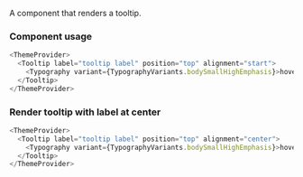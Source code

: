 
A component that renders a tooltip.

### Component usage

```js
<ThemeProvider>
  <Tooltip label="tooltip label" position="top" alignment="start">
    <Typography variant={TypographyVariants.bodySmallHighEmphasis}>hover to see tooltip</Typography>
  </Tooltip>
</ThemeProvider>
```

### Render tooltip with label at center

```js live
<ThemeProvider>
  <Tooltip label="tooltip label" position="top" alignment="center">
    <Typography variant={TypographyVariants.bodySmallHighEmphasis}>hover to see tooltip</Typography>
  </Tooltip>
</ThemeProvider>
```
